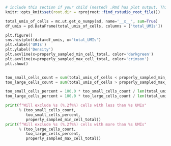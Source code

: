 
[//]: # (MC filter cell first)

```r
# include this section if your child (nested) .Rmd has plot output. This make sure that plot is saved in correct location and displayed in rendered book. Mb not the best solution, but it works :) 
knitr::opts_knit$set(root.dir = rprojroot::find_rstudio_root_file())
```

```python
total_umis_of_cells = mc.ut.get_o_numpy(ad, name='__x__', sum=True)
df_umis = pd.DataFrame(total_umis_of_cells, columns = ['total_UMIs'])

plt.figure()
sns.histplot(data=df_umis, x="total_UMIs")
plt.xlabel('UMIs')
plt.ylabel('Density')
plt.axvline(x=properly_sampled_min_cell_total, color='darkgreen')
plt.axvline(x=properly_sampled_max_cell_total, color='crimson')
plt.show()


too_small_cells_count = sum(total_umis_of_cells < properly_sampled_min_cell_total)
too_large_cells_count = sum(total_umis_of_cells > properly_sampled_max_cell_total)

too_small_cells_percent = 100.0 * too_small_cells_count / len(total_umis_of_cells)
too_large_cells_percent = 100.0 * too_large_cells_count / len(total_umis_of_cells)

print(f"Will exclude %s (%.2f%%) cells with less than %s UMIs"
      % (too_small_cells_count,
         too_small_cells_percent,
         properly_sampled_min_cell_total))
print(f"Will exclude %s (%.2f%%) cells with more than %s UMIs"
      % (too_large_cells_count,
         too_large_cells_percent,
         properly_sampled_max_cell_total))
```
